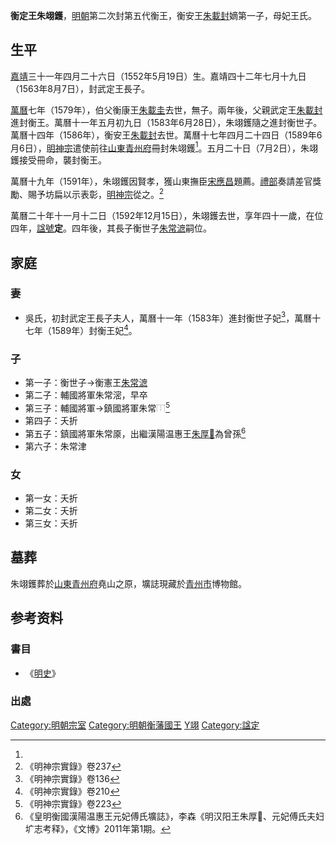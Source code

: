 '''衡定王朱翊鑊'''{{BD|1552年|5月19日|1592年|12月15日|catIdx=Z朱}}，[[明朝|明朝]]第二次封第五代衡王，衡安王[[朱載封|朱載封]]嫡第一子，母妃王氏。

==生平==
[[嘉靖|嘉靖]]三十一年四月二十六日（1552年5月19日）生。嘉靖四十二年七月十九日（1563年8月7日），封武定王長子。

[[萬曆|萬曆]]七年（1579年），伯父衡康王[[朱載圭|朱載圭]]去世，無子。兩年後，父親武定王[[朱載封|朱載封]]進封衡王。萬曆十一年五月初九日（1583年6月28日），朱翊鑊隨之進封衡世子。萬曆十四年（1586年），衡安王[[朱載封|朱載封]]去世。萬曆十七年四月二十四日（1589年6月6日），[[明神宗|明神宗]]遣使前往[[山東等處承宣布政使司|山東]][[青州府|青州府]]冊封朱翊鑊<ref name=s210/>。五月二十日（7月2日），朱翊鑊接受冊命，襲封衡王。

萬曆十九年（1591年），朱翊鑊因賢孝，獲山東撫臣[[宋應昌|宋應昌]]題薦。[[禮部|禮部]]奏請差官獎勵、賜予坊扁以示表彰，[[明神宗|明神宗]]從之。<ref>《明神宗實錄》卷237</ref>

萬曆二十年十一月十二日（1592年12月15日），朱翊鑊去世，享年四十一歲，在位四年，[[諡號|諡號]]'''定'''。四年後，其長子衡世子[[朱常㵂|朱常㵂]]嗣位。

==家庭==
===妻===
*吳氏，初封武定王長子夫人，萬曆十一年（1583年）進封衡世子妃<ref>《明神宗實錄》卷136</ref>，萬曆十七年（1589年）封衡王妃<ref name=s210>《明神宗實錄》卷210</ref>。

===子===
*第一子：衡世子→衡憲王[[朱常㵂|朱常㵂]]
*第二子：輔國將軍朱常滵，早卒
*第三子：輔國將軍→鎮國將軍朱常[[File:⿰氵𧴲.png|15px]]<ref>《明神宗實錄》卷223</ref>
*第四子：夭折
*第五子：鎮國將軍朱常厡，出繼漢陽温惠王[[朱厚𤑐|朱厚𤑐]]為曾孫<ref name=fs>《皇明衡國漢陽温惠王元妃傅氏壙誌》，李森《明汉阳王朱厚𤑐、元妃傅氏夫妇圹志考释》，《文博》2011年第1期。</ref>
*第六子：朱常津

===女===
*第一女：夭折
*第二女：夭折
*第三女：夭折

==墓葬==
朱翊鑊葬於[[山東等處承宣布政使司|山東]][[青州府|青州府]]堯山之原，壙誌現藏於[[青州市|青州市]]博物館。
{{Quotation|
　衡王壙誌<br>
　王諱翊鑊，<br>
憲宗純皇帝玄孫，<br>
　衡恭王曾孫，<br>
　衡安王子，<br>
　母妃王氏。<br>
　王生-{于}-嘉靖三十一年四月二十六日。嘉靖四十二年七月十九日，<br>
封武定王長子。<br>
　伯父康王薨，乏嗣，<br>
　王<br>
　父以武定王進<br>
封衡王。<br>
　王-{于}-萬曆十一年五月初九日，進<br>
封衡世子。萬曆十七年五月二十日，襲<br>
封衡王。萬曆二十年十一月十二日，以疾薨，享年四十一歲。配妃吳氏。生<br>
　　子六位：長子常㵂，<br>
封世子；二子常滵，封輔國將軍，卒；三子常[[File:⿰氵𧴲.png|13px]]，封鎮國將軍；四子，幼卒；五子<br>
　　常厡、六子常津，俱在童年，未及請封。女三位，皆殤。<br>
上聞訃，輟朝三日，遣官諭祭，賜謚曰定，特命有司治喪營葬如制。<br>
仁聖懿安康壽皇太后、<br>
慈聖宣文明肅皇太后並遣祭。在京文武衙門皆致祭焉。以萬曆二十□<br>
　　年九月二十二日，葬-{于}-堯山之原，嗚呼！王以宗室至親，為<br>
　朝廷藩輔，貴富兼隆，宜享壽年。溘焉長逝，豈非命耶？爰述其㮣，納諸幽<br>
　　壙，用垂不朽-{云}-。
}}

==参考资料==
===書目===
*《[[明史|明史]]》
===出處===
{{reflist|2}}

{{s-start}}
{{s-bef|before=父安王[[朱載封_(衡王)|朱載封]]}}
{{s-ttl|title=[[明朝藩王列表_(衡王系)|明衡國國王]]|years=1589年－1592年}}
{{s-aft|after=子憲王[[朱常㵂|朱常㵂]]}}
{{end}}

[[Category:明朝宗室|Category:明朝宗室]]
[[Category:明朝衡藩國王|Category:明朝衡藩國王]]
[[Category:朱姓|Y翊]]
[[Category:諡定|Category:諡定]]